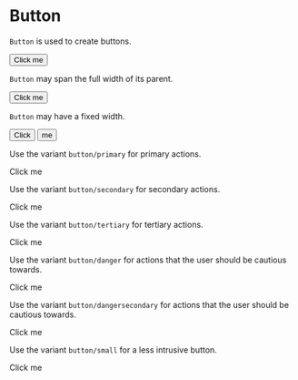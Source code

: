 
<Meta title="Button" component={Button} />

# Button

`Button` is used to create buttons.

<Preview>
  <Story name="button">
    <Button onClick={action('button-click')}>Click me</Button>
  </Story>
</Preview>

`Button` may span the full width of its parent.

<Preview>
  <Story name="button fullwidth">
    <div>
      <Button fullWidth>Click me</Button>
    </div>
  </Story>
</Preview>

`Button` may have a fixed width.

<Preview>
  <Story name="button fixedwidth">
    <div>
      <Button fixedWidth>Click</Button>
      <Button fixedWidth>me</Button>
    </div>
  </Story>
</Preview>

Use the variant `button/primary` for primary actions.

<Preview>
  <Story name="button primary">
    <ButtonPrimary>Click me</ButtonPrimary>
  </Story>
</Preview>

Use the variant `button/secondary` for secondary actions.

<Preview>
  <Story name="button secondary">
    <ButtonSecondary>Click me</ButtonSecondary>
  </Story>
</Preview>

Use the variant `button/tertiary` for tertiary actions.

<Preview>
  <Story name="button tertiary">
    <ButtonTertiary>Click me</ButtonTertiary>
  </Story>
</Preview>

Use the variant `button/danger` for actions that the user should be cautious
towards.

<Preview>
  <Story name="button danger">
    <ButtonDanger>Click me</ButtonDanger>
  </Story>
</Preview>

Use the variant `button/dangersecondary` for actions that the user should be
cautious towards.

<Preview>
  <Story name="button danger-seconary">
    <ButtonDangerSecondary>Click me</ButtonDangerSecondary>
  </Story>
</Preview>

Use the variant `button/small` for a less intrusive button.

<Preview>
  <Story name="button small">
    <ButtonSmall>Click me</ButtonSmall>
  </Story>
</Preview>
